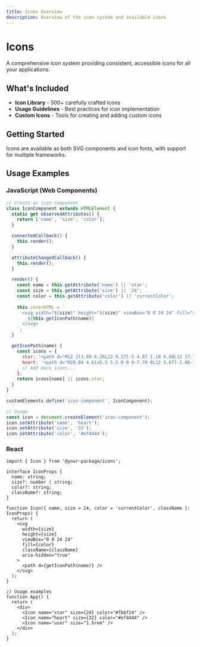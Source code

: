 ```yaml
---
title: Icons Overview
description: Overview of the icon system and available icons
---
```


# Icons

A comprehensive icon system providing consistent, accessible icons for all your applications.

## What's Included

- **Icon Library** - 500+ carefully crafted icons
- **Usage Guidelines** - Best practices for icon implementation
- **Custom Icons** - Tools for creating and adding custom icons

## Getting Started

Icons are available as both SVG components and icon fonts, with support for multiple frameworks.

## Usage Examples

### JavaScript (Web Components)

```javascript
// Create an icon component
class IconComponent extends HTMLElement {
  static get observedAttributes() {
    return ['name', 'size', 'color'];
  }

  connectedCallback() {
    this.render();
  }

  attributeChangedCallback() {
    this.render();
  }

  render() {
    const name = this.getAttribute('name') || 'star';
    const size = this.getAttribute('size') || '24';
    const color = this.getAttribute('color') || 'currentColor';
    
    this.innerHTML = `
      <svg width="${size}" height="${size}" viewBox="0 0 24 24" fill="${color}">
        ${this.getIconPath(name)}
      </svg>
    `;
  }

  getIconPath(name) {
    const icons = {
      star: '<path d="M12 2l3.09 6.26L22 9.27l-5 4.87 1.18 6.88L12 17.77l-6.18 3.25L7 14.14 2 9.27l6.91-1.01L12 2z"/>',
      heart: '<path d="M20.84 4.61a5.5 5.5 0 0 0-7.78 0L12 5.67l-1.06-1.06a5.5 5.5 0 0 0-7.78 7.78l1.06 1.06L12 21.23l7.78-7.78 1.06-1.06a5.5 5.5 0 0 0 0-7.78z"/>',
      // Add more icons...
    };
    return icons[name] || icons.star;
  }
}

customElements.define('icon-component', IconComponent);

// Usage
const icon = document.createElement('icon-component');
icon.setAttribute('name', 'heart');
icon.setAttribute('size', '32');
icon.setAttribute('color', '#ef4444');
```

### React

```tsx
import { Icon } from '@your-package/icons';

interface IconProps {
  name: string;
  size?: number | string;
  color?: string;
  className?: string;
}

function Icon({ name, size = 24, color = 'currentColor', className }: IconProps) {
  return (
    <svg 
      width={size} 
      height={size} 
      viewBox="0 0 24 24" 
      fill={color}
      className={className}
      aria-hidden="true"
    >
      <path d={getIconPath(name)} />
    </svg>
  );
}

// Usage examples
function App() {
  return (
    <div>
      <Icon name="star" size={24} color="#fbbf24" />
      <Icon name="heart" size={32} color="#ef4444" />
      <Icon name="user" size="1.5rem" />
    </div>
  );
}
```
